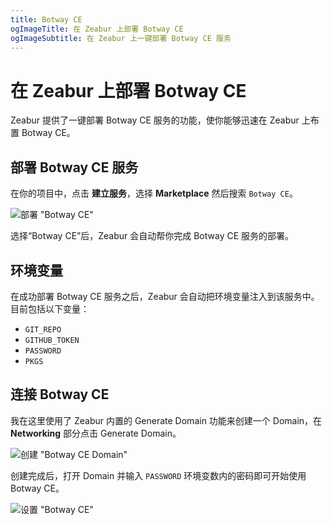 ```yaml
---
title: Botway CE
ogImageTitle: 在 Zeabur 上部署 Botway CE
ogImageSubtitle: 在 Zeabur 上一键部署 Botway CE 服务
---
```


# 在 Zeabur 上部署 Botway CE

Zeabur 提供了一键部署 Botway CE 服务的功能，使你能够迅速在 Zeabur 上布置 Botway CE。

## 部署 Botway CE 服务

在你的项目中，点击 **建立服务**，选择 **Marketplace** 然后搜索 `Botway CE`。

![部署 "Botway CE"](/marketplace/botwayce/deploy-botwayce.gif)

选择“Botway CE”后，Zeabur 会自动帮你完成 Botway CE 服务的部署。

## 环境变量

在成功部署 Botway CE 服务之后，Zeabur 会自动把环境变量注入到该服务中。目前包括以下变量：

- `GIT_REPO`
- `GITHUB_TOKEN`
- `PASSWORD`
- `PKGS`

## 连接 Botway CE

我在这里使用了 Zeabur 内置的 Generate Domain 功能来创建一个 Domain，在 **Networking** 部分点击 Generate Domain。

![创建 "Botway CE Domain"](/marketplace/botwayce/gen-botwayce-domain.gif)

创建完成后，打开 Domain 并输入 `PASSWORD` 环境变数内的密码即可开始使用 Botway CE。

![设置 "Botway CE"](/marketplace/botwayce/setup-botwayce.gif)